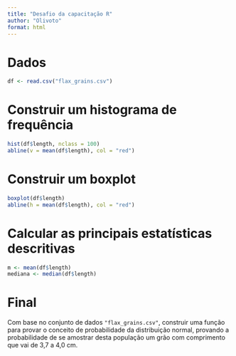 ```yaml
---
title: "Desafio da capacitação R"
author: "Olivoto"
format: html
---
```



# Dados
```r
df <- read.csv("flax_grains.csv")
```

# Construir um histograma de frequência

```r
hist(df$length, nclass = 100)
abline(v = mean(df$length), col = "red")

```

# Construir um boxplot
```r
boxplot(df$length)
abline(h = mean(df$length), col = "red")

```

# Calcular as principais estatísticas descritivas
```r
m <- mean(df$length)
mediana <- median(df$length)

```



# Final

Com base no conjunto de dados `"flax_grains.csv"`, construir uma função para provar o conceito de probabilidade da distribuição normal, provando a probabilidade de se amostrar desta população um grão com comprimento que vai de 3,7 a 4,0 cm.



